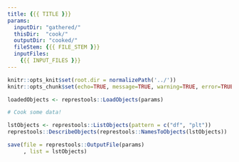 ```yaml
---
title: {{{ TITLE }}}
params: 
  inputDir: "gathered/"
  thisDir:  "cook/"
  outputDir: "cooked/"
  fileStem: {{{ FILE_STEM }}}
  inputFiles: 
    {{{ INPUT_FILES }}}
---
```


```r
knitr::opts_knit$set(root.dir = normalizePath('../'))
knitr::opts_chunk$set(echo=TRUE, message=TRUE, warning=TRUE, error=TRUE)
```

```r
loadedObjects <- represtools::LoadObjects(params)
```

```r
# Cook some data!
```

```r
lstObjects <- represtools::ListObjects(pattern = c("df", "plt"))
represtools::DescribeObjects(represtools::NamesToObjects(lstObjects))
```

```r
save(file = represtools::OutputFile(params)
     , list = lstObjects)
```
